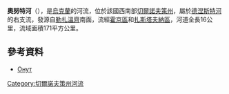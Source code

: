 '''奧努特河'''（{{lang-uk|Онут}}），是[[烏克蘭|烏克蘭]]的河流，位於該國西南部[[切爾諾夫策州|切爾諾夫策州]]，屬於[[德涅斯特河|德涅斯特河]]的右支流，發源自[[勒扎溫齊|勒扎溫齊]]南面，流經[[霍京區|霍京區]]和[[扎斯塔夫納區|扎斯塔夫納區]]，河道全長16公里，流域面積171平方公里。

==參考資料==
* [http://www.nbuv.gov.ua/portal/natural/Nzvdpu_geogr/2008_16/richkova%20mereja.pdf Онут]

{{DEFAULTSORT:Онут (річка)}}
[[Category:切爾諾夫策州河流|Category:切爾諾夫策州河流]]


{{Ukraine-river-stub}}